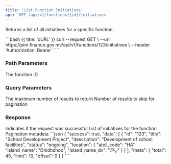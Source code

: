 ```yaml
---
title: 'List Function Initiatives'
api: 'GET /api/v1/functions/{id}/initiatives'
---
```


Returns a list of all initiatives for a specific function.

<RequestExample>
  <Snippet path="/api/v1/functions/{id}/initiatives" method="get">
    ```bash {{ title: 'cURL' }}
    curl --request GET \
      --url https://pim.finance.gov.mv/api/v1/functions/123/initiatives \
      --header 'Authorization: Bearer <token>'
    ```
  </Snippet>
</RequestExample>

### Path Parameters

<ParamField path="id" type="string" required>
  The function ID
</ParamField>

### Query Parameters

<ParamField query="limit" type="integer">
  The maximum number of results to return
</ParamField>

<ParamField query="offset" type="integer">
  Number of results to skip for pagination
</ParamField>

### Response

<ResponseField name="success" type="boolean" required>
  Indicates if the request was successful
</ResponseField>

<ResponseField name="data" type="array" required>
  List of initiatives for the function
</ResponseField>

<ResponseField name="meta" type="object" required>
  Pagination metadata
</ResponseField>

<ResponseExample>
```json
{
  "success": true,
  "data": [
    {
      "id": "123",
      "title": "School Development Project",
      "description": "Development of school facilities",
      "status": "ongoing",
      "location": {
        "atoll_code": "HA",
        "island_name": "Dhidhdhoo",
        "island_name_dv": "ދިއްދޫ"
      }
    }
  ],
  "meta": {
    "total": 45,
    "limit": 10,
    "offset": 0
  }
}
```
</ResponseExample> 